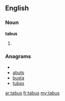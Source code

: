 ==English==

===Noun===
'''tabus'''

# {{plural of|tabu}}

===Anagrams===
* {{alphagram|abstu}}
* [[abuts#English|abuts]]
* [[busta#English|busta]]
* [[tubas#English|tubas]]

[[ar:tabus]]
[[fr:tabus]]
[[my:tabus]]